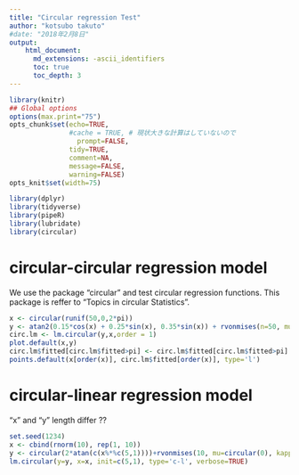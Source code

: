 ```yaml
---
title: "Circular regression Test"
author: "kotsubo takuto"
#date: "2018年2月8日"
output: 
    html_document:
      md_extensions: -ascii_identifiers
      toc: true
      toc_depth: 3
---
```


```r
library(knitr)
## Global options
options(max.print="75")
opts_chunk$set(echo=TRUE,
               #cache = TRUE, # 現状大きな計算はしていないので
	             prompt=FALSE,
               tidy=TRUE,
               comment=NA,
               message=FALSE,
               warning=FALSE)
opts_knit$set(width=75)
```

```r
library(dplyr)
library(tidyverse)
library(pipeR)
library(lubridate)
library(circular)
```

# circular-circular regression model

We use the package "circular" and test circular regression functions. This package is reffer to "Topics in circular Statistics". 

```r
x <- circular(runif(50,0,2*pi))
y <- atan2(0.15*cos(x) + 0.25*sin(x), 0.35*sin(x)) + rvonmises(n=50, mu=circular(0), kappa = 5)
circ.lm <- lm.circular(y,x,order = 1)
plot.default(x,y)
circ.lm$fitted[circ.lm$fitted>pi] <- circ.lm$fitted[circ.lm$fitted>pi] - 2*pi # 範囲を変換する
points.default(x[order(x)], circ.lm$fitted[order(x)], type='l')
```

# circular-linear regression model

"x" and "y" length differ ??

```r
set.seed(1234)
x <- cbind(rnorm(10), rep(1, 10))
y <- circular(2*atan(c(x%*%c(5,1))))+rvonmises(10, mu=circular(0), kappa=100)
lm.circular(y=y, x=x, init=c(5,1), type='c-l', verbose=TRUE)
```

